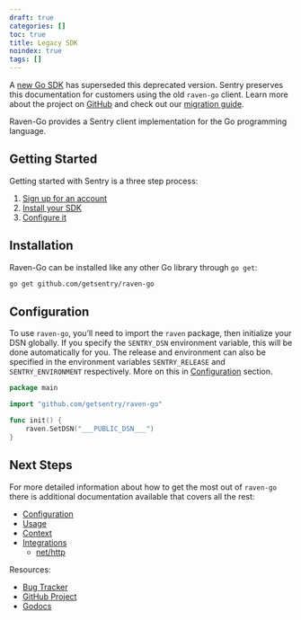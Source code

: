 ```yaml
---
draft: true
categories: []
toc: true
title: Legacy SDK
noindex: true
tags: []
---
```


<Alert level="warning" title="Deprecation Warning">

A [new Go SDK](/platforms/go/) has superseded this deprecated version. Sentry preserves this documentation for customers using the old `raven-go` client. Learn more about the project on [GitHub](https://github.com/getsentry/sentry-go) and check out our [migration guide](/platforms/go/migration/).

</Alert>

Raven-Go provides a Sentry client implementation for the Go programming language.

## Getting Started

Getting started with Sentry is a three step process:

1.  [Sign up for an account](https://sentry.io/signup/)
2.  [Install your SDK](#install)
3.  [Configure it](#configure)

## Installation

Raven-Go can be installed like any other Go library through `go get`:

```bash
go get github.com/getsentry/raven-go
```

## Configuration

To use `raven-go`, you’ll need to import the `raven` package, then initialize your DSN globally. If you specify the `SENTRY_DSN` environment variable, this will be done automatically for you. The release and environment can also be specified in the environment variables `SENTRY_RELEASE` and `SENTRY_ENVIRONMENT` respectively.
More on this in [Configuration](/platforms/go/legacy-sdk/config/) section.

<SignInNote />

```go
package main

import "github.com/getsentry/raven-go"

func init() {
	raven.SetDSN("___PUBLIC_DSN___")
}
```

## Next Steps

For more detailed information about how to get the most out of `raven-go` there is additional documentation available that covers all the rest:

- [Configuration](/platforms/go/legacy-sdk/config/)
- [Usage](/platforms/go/legacy-sdk/usage/)
- [Context](/platforms/go/legacy-sdk/context/)
- [Integrations](/platforms/go/legacy-sdk/integrations/)
  - [net/http](/platforms/go/legacy-sdk/integrations/)

Resources:

- [Bug Tracker](https://github.com/getsentry/raven-go/issues)
- [GitHub Project](https://github.com/getsentry/raven-go)
- [Godocs](https://godoc.org/github.com/getsentry/raven-go)
